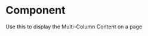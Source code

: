 
<Meta
  title="Components/Organisms/AcfMultiColumnContent"
  component={AcfMultiColumnContent}
/>

# Component

Use this to display the Multi-Column Content on a page

<Canvas>
  <Story name="Component">
    <AcfMultiColumnContent
      {...{
        items_0_item_image: 120711,
        _items_0_item_image: 'field_61949a1ea5c53',
        items_0_item_heading: 'Focusing on patient wellness',
        _items_0_item_heading: 'field_61949a3ca5c54',
        items_0_item_copy:
          "From vaccine refrigerators to operating rooms to blood blanks, you need everything to work consistently and seamlessly. Dickson's environmental monitoring systems provide access to continuous, reliable data so that you can focus on what matters most-the wellness of your patients.",
        _items_0_item_copy: 'field_61949a4ba5c55',
        items_1_item_image: 120714,
        _items_1_item_image: 'field_61949a1ea5c53',
        items_1_item_heading: 'Supporting the healthcare process',
        _items_1_item_heading: 'field_61949a3ca5c54',
        items_1_item_copy:
          "From operating rooms to research labs to vaccine storage and everything in between you need to stay on top of every temperature monitoring point throughout your hospital or clinic. That's why choosing the right temperature monitoring system is critical to your success and entire healthcare process.",
        _items_1_item_copy: 'field_61949a4ba5c55',
        items: 2,
        _items: 'field_6194984fa5c52',
        items_0_item_image_imageMeta: {
          __typename: 'MediaItem',
          altText: '',
          mediaItemUrl:
            'https://dicksonlocal.local/wp-content/uploads/2020/11/9483-copy-scaled.jpg',
          mediaDetails: {
            __typename: 'MediaDetails',
            height: 1240,
            width: 2560,
            sizes: [
              {
                __typename: 'MediaSize',
                height: '145',
                name: 'medium',
                sourceUrl:
                  'https://dicksonlocal.local/wp-content/uploads/2020/11/9483-copy-300x145.jpg',
                width: '300'
              },
              {
                __typename: 'MediaSize',
                height: '496',
                name: 'large',
                sourceUrl:
                  'https://dicksonlocal.local/wp-content/uploads/2020/11/9483-copy-1024x496.jpg',
                width: '1024'
              },
              {
                __typename: 'MediaSize',
                height: '150',
                name: 'thumbnail',
                sourceUrl:
                  'https://dicksonlocal.local/wp-content/uploads/2020/11/9483-copy-150x150.jpg',
                width: '150'
              },
              {
                __typename: 'MediaSize',
                height: '372',
                name: 'medium_large',
                sourceUrl:
                  'https://dicksonlocal.local/wp-content/uploads/2020/11/9483-copy-768x372.jpg',
                width: '768'
              },
              {
                __typename: 'MediaSize',
                height: '744',
                name: '1536x1536',
                sourceUrl:
                  'https://dicksonlocal.local/wp-content/uploads/2020/11/9483-copy-1536x744.jpg',
                width: '1536'
              },
              {
                __typename: 'MediaSize',
                height: '992',
                name: '2048x2048',
                sourceUrl:
                  'https://dicksonlocal.local/wp-content/uploads/2020/11/9483-copy-2048x992.jpg',
                width: '2048'
              },
              {
                __typename: 'MediaSize',
                height: '300',
                name: 'woocommerce_thumbnail',
                sourceUrl:
                  'https://dicksonlocal.local/wp-content/uploads/2020/11/9483-copy-300x300.jpg',
                width: '300'
              },
              {
                __typename: 'MediaSize',
                height: '291',
                name: 'woocommerce_single',
                sourceUrl:
                  'https://dicksonlocal.local/wp-content/uploads/2020/11/9483-copy-600x291.jpg',
                width: '600'
              },
              {
                __typename: 'MediaSize',
                height: '100',
                name: 'woocommerce_gallery_thumbnail',
                sourceUrl:
                  'https://dicksonlocal.local/wp-content/uploads/2020/11/9483-copy-100x100.jpg',
                width: '100'
              },
              {
                __typename: 'MediaSize',
                height: '300',
                name: 'shop_catalog',
                sourceUrl:
                  'https://dicksonlocal.local/wp-content/uploads/2020/11/9483-copy-300x300.jpg',
                width: '300'
              },
              {
                __typename: 'MediaSize',
                height: '291',
                name: 'shop_single',
                sourceUrl:
                  'https://dicksonlocal.local/wp-content/uploads/2020/11/9483-copy-600x291.jpg',
                width: '600'
              },
              {
                __typename: 'MediaSize',
                height: '100',
                name: 'shop_thumbnail',
                sourceUrl:
                  'https://dicksonlocal.local/wp-content/uploads/2020/11/9483-copy-100x100.jpg',
                width: '100'
              },
              {
                __typename: 'MediaSize',
                height: '31',
                name: 'dgwt-wcas-product-suggestion',
                sourceUrl:
                  'https://dicksonlocal.local/wp-content/uploads/2020/11/9483-copy-64x31.jpg',
                width: '64'
              }
            ]
          }
        },
        items_1_item_image_imageMeta: {
          __typename: 'MediaItem',
          altText: '',
          mediaItemUrl:
            'https://dicksonlocal.local/wp-content/uploads/2020/11/1493-copy-scaled.jpg',
          mediaDetails: {
            __typename: 'MediaDetails',
            height: 1395,
            width: 2560,
            sizes: [
              {
                __typename: 'MediaSize',
                height: '163',
                name: 'medium',
                sourceUrl:
                  'https://dicksonlocal.local/wp-content/uploads/2020/11/1493-copy-300x163.jpg',
                width: '300'
              },
              {
                __typename: 'MediaSize',
                height: '558',
                name: 'large',
                sourceUrl:
                  'https://dicksonlocal.local/wp-content/uploads/2020/11/1493-copy-1024x558.jpg',
                width: '1024'
              },
              {
                __typename: 'MediaSize',
                height: '150',
                name: 'thumbnail',
                sourceUrl:
                  'https://dicksonlocal.local/wp-content/uploads/2020/11/1493-copy-150x150.jpg',
                width: '150'
              },
              {
                __typename: 'MediaSize',
                height: '418',
                name: 'medium_large',
                sourceUrl:
                  'https://dicksonlocal.local/wp-content/uploads/2020/11/1493-copy-768x418.jpg',
                width: '768'
              },
              {
                __typename: 'MediaSize',
                height: '837',
                name: '1536x1536',
                sourceUrl:
                  'https://dicksonlocal.local/wp-content/uploads/2020/11/1493-copy-1536x837.jpg',
                width: '1536'
              },
              {
                __typename: 'MediaSize',
                height: '1116',
                name: '2048x2048',
                sourceUrl:
                  'https://dicksonlocal.local/wp-content/uploads/2020/11/1493-copy-2048x1116.jpg',
                width: '2048'
              },
              {
                __typename: 'MediaSize',
                height: '300',
                name: 'woocommerce_thumbnail',
                sourceUrl:
                  'https://dicksonlocal.local/wp-content/uploads/2020/11/1493-copy-300x300.jpg',
                width: '300'
              },
              {
                __typename: 'MediaSize',
                height: '327',
                name: 'woocommerce_single',
                sourceUrl:
                  'https://dicksonlocal.local/wp-content/uploads/2020/11/1493-copy-600x327.jpg',
                width: '600'
              },
              {
                __typename: 'MediaSize',
                height: '100',
                name: 'woocommerce_gallery_thumbnail',
                sourceUrl:
                  'https://dicksonlocal.local/wp-content/uploads/2020/11/1493-copy-100x100.jpg',
                width: '100'
              },
              {
                __typename: 'MediaSize',
                height: '300',
                name: 'shop_catalog',
                sourceUrl:
                  'https://dicksonlocal.local/wp-content/uploads/2020/11/1493-copy-300x300.jpg',
                width: '300'
              },
              {
                __typename: 'MediaSize',
                height: '327',
                name: 'shop_single',
                sourceUrl:
                  'https://dicksonlocal.local/wp-content/uploads/2020/11/1493-copy-600x327.jpg',
                width: '600'
              },
              {
                __typename: 'MediaSize',
                height: '100',
                name: 'shop_thumbnail',
                sourceUrl:
                  'https://dicksonlocal.local/wp-content/uploads/2020/11/1493-copy-100x100.jpg',
                width: '100'
              },
              {
                __typename: 'MediaSize',
                height: '35',
                name: 'dgwt-wcas-product-suggestion',
                sourceUrl:
                  'https://dicksonlocal.local/wp-content/uploads/2020/11/1493-copy-64x35.jpg',
                width: '64'
              }
            ]
          }
        }
      }}
    />
  </Story>
</Canvas>
